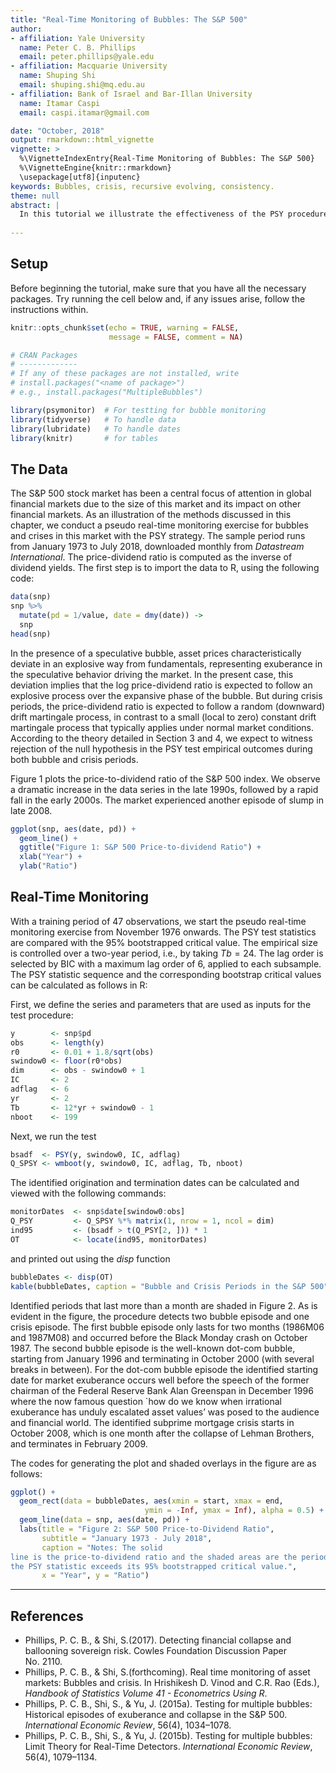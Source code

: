 ```yaml
---
title: "Real-Time Monitoring of Bubbles: The S&P 500"
author:
- affiliation: Yale University
  name: Peter C. B. Phillips
  email: peter.phillips@yale.edu
- affiliation: Macquarie University
  name: Shuping Shi
  email: shuping.shi@mq.edu.au
- affiliation: Bank of Israel and Bar-Illan University
  name: Itamar Caspi  
  email: caspi.itamar@gmail.com

date: "October, 2018"
output: rmarkdown::html_vignette
vignette: >
  %\VignetteIndexEntry{Real-Time Monitoring of Bubbles: The S&P 500}
  %\VignetteEngine{knitr::rmarkdown}
  \usepackage[utf8]{inputenc}
keywords: Bubbles, crisis, recursive evolving, consistency.
theme: null
abstract: |
  In this tutorial we illustrate the effectiveness of the PSY procedure in                  detecting bubbles with an applications to the S&P 500 financial market using R            and the *psymonitor* package.
    
---
```


## Setup

Before beginning the tutorial, make sure that you have all the necessary packages. Try running the cell below and, if any issues arise, follow the instructions within.


```r
knitr::opts_chunk$set(echo = TRUE, warning = FALSE,
                      message = FALSE, comment = NA)

# CRAN Packages 
# -------------
# If any of these packages are not installed, write
# install.packages("<name of package>")
# e.g., install.packages("MultipleBubbles")

library(psymonitor)  # For testting for bubble monitoring
library(tidyverse)   # To handle data
library(lubridate)   # To handle dates
library(knitr)       # for tables


```

## The Data

The S&P 500 stock market has been a central focus of attention in global
financial markets due to the size of this market and its impact on other
financial markets. As an illustration of the methods discussed in this chapter,
we conduct a pseudo real-time monitoring exercise for bubbles and crises in
this market with the PSY strategy. The sample period runs from January
1973 to July 2018, downloaded monthly from *Datastream International*. The
price-dividend ratio is computed as the inverse of dividend yields. The
first step is to import the data to R, using the following code:

```r
data(snp)
snp %>%
  mutate(pd = 1/value, date = dmy(date)) ->
  snp
head(snp)
```

In the presence of a speculative bubble, asset prices characteristically deviate
in an explosive way from fundamentals, representing exuberance in the
speculative behavior driving the market. In the present case, this deviation
implies that the log price-dividend ratio is expected to follow an explosive
process over the expansive phase of the bubble. But during crisis periods, the
price-dividend ratio is expected to follow a random (downward) drift martingale
process, in contrast to a small (local to zero) constant drift martingale
process that typically applies under normal market conditions. According to
the theory detailed in Section 3 and 4, we expect to witness rejection of the
null hypothesis in the PSY test empirical outcomes during both bubble and
crisis periods.

Figure 1 plots the price-to-dividend ratio of the S&P 500 index. We
observe a dramatic increase in the data series in the late 1990s, followed
by a rapid fall in the early 2000s. The market experienced another episode
of slump in late 2008.

```r
ggplot(snp, aes(date, pd)) +
  geom_line() +
  ggtitle("Figure 1: S&P 500 Price-to-dividend Ratio") +
  xlab("Year") +
  ylab("Ratio")
```

## Real-Time Monitoring

With a training period of 47 observations, we start the pseudo real-time monitoring exercise from November 1976 onwards. The PSY test statistics are compared with the 95% bootstrapped critical value. The empirical size is controlled over a two-year period, i.e., by taking $Tb = 24$. The lag order is selected by BIC with a maximum lag order of 6, applied to each subsample. The PSY statistic sequence and the corresponding bootstrap critical values can be calculated as follows in R:

First, we define the series and parameters that are used as inputs for the test procedure:

```r
y        <- snp$pd
obs      <- length(y)
r0       <- 0.01 + 1.8/sqrt(obs)
swindow0 <- floor(r0*obs)
dim      <- obs - swindow0 + 1
IC       <- 2
adflag   <- 6
yr       <- 2
Tb       <- 12*yr + swindow0 - 1
nboot    <- 199
```

Next, we run the test

```r
bsadf  <- PSY(y, swindow0, IC, adflag)
Q_SPSY <- wmboot(y, swindow0, IC, adflag, Tb, nboot)
```

The identified origination and termination dates can be calculated and
viewed with the following commands:

```r
monitorDates  <- snp$date[swindow0:obs]
Q_PSY         <- Q_SPSY %*% matrix(1, nrow = 1, ncol = dim)
ind95         <- (bsadf > t(Q_PSY[2, ])) * 1
OT            <- locate(ind95, monitorDates)
```

and printed out using the *disp* function

```r
bubbleDates <- disp(OT)
kable(bubbleDates, caption = "Bubble and Crisis Periods in the S&P 500")
```

Identified periods that last more than a month are shaded in Figure 2. As is evident in the figure, the procedure detects two bubble episode and one crisis episode. The
first bubble episode only lasts for two months (1986M06 and 1987M08)
and occurred before the Black Monday crash on October 1987. The second
bubble episode is the well-known dot-com bubble, starting from January 1996
and terminating in October 2000 (with several breaks in between). For the
dot-com bubble episode the identified starting date for market exuberance
occurs well before the speech of the former chairman of the Federal Reserve
Bank Alan Greenspan in December 1996 where the now famous question `how
do we know when irrational exuberance has unduly escalated asset values'
was posed to the audience and financial world. The identified subprime
mortgage crisis starts in October 2008, which is one month after the collapse
of Lehman Brothers, and terminates in February 2009.


The codes for generating the plot and shaded overlays in the figure are
as follows:

```r

ggplot() + 
  geom_rect(data = bubbleDates, aes(xmin = start, xmax = end, 
                              ymin = -Inf, ymax = Inf), alpha = 0.5) + 
  geom_line(data = snp, aes(date, pd)) +
  labs(title = "Figure 2: S&P 500 Price-to-Dividend Ratio",
       subtitle = "January 1973 - July 2018",
       caption = "Notes: The solid
line is the price-to-dividend ratio and the shaded areas are the periods where
the PSY statistic exceeds its 95% bootstrapped critical value.", 
       x = "Year", y = "Ratio") 
```

---

## References
  * Phillips, P. C. B., & Shi, S.(2017). Detecting financial collapse and ballooning sovereign risk. Cowles Foundation Discussion Paper No. 2110.
  * Phillips, P. C. B., & Shi, S.(forthcoming). Real time monitoring of asset markets: Bubbles and crisis. In Hrishikesh D. Vinod and C.R. Rao (Eds.), *Handbook of Statistics Volume 41 - Econometrics Using R*.
  * Phillips, P. C. B., Shi, S., & Yu, J. (2015a).  Testing for multiple bubbles: Historical episodes of exuberance and collapse in the S&P 500. *International Economic Review*, 56(4), 1034--1078.
  * Phillips, P. C. B., Shi, S., & Yu, J. (2015b). Testing for multiple bubbles: Limit Theory for Real-Time Detectors. *International Economic Review*, 56(4), 1079--1134.
